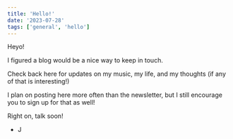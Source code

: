 ```yaml
---
title: 'Hello!'
date: '2023-07-28'
tags: ['general', 'hello']
---
```


<CustomImage
  src='https://raw.githubusercontent.com/johnnyrwest/johnnyrwest-music-blog/main/images/johnny-on-floor.jpg'
  alt='Johnny on the floor'
/>

Heyo!

I figured a blog would be a nice way to keep in touch.

Check back here for updates on my music, my life, and my thoughts (if any of that is interesting!)

I plan on posting here more often than the newsletter, but I still encourage you to sign up for that as well!

Right on, talk soon!

- J
